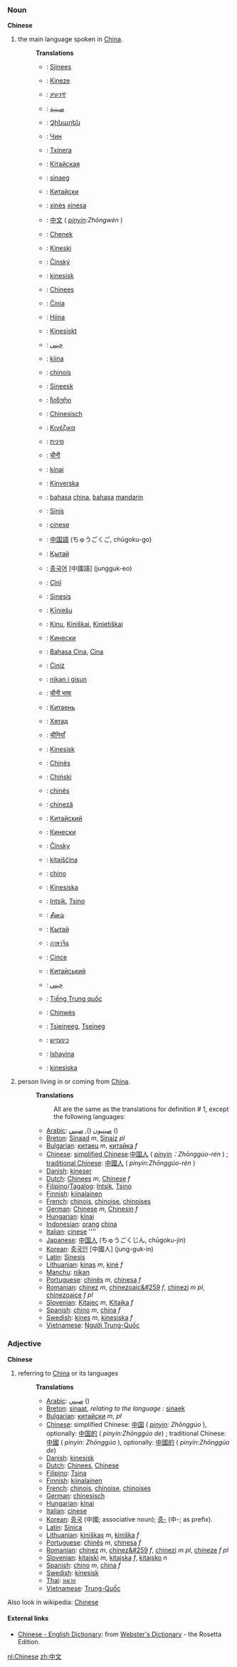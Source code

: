 === Noun ===
'''Chinese'''

#the main language spoken in [[China]].
#:
#:'''Translations'''
#:*{{af}}: [[Sjinees]]
#:*{{sq}}: [[Kineze]]
#:*{{am}}: [[ቻይንኛ]]
#:*{{ar}}: [[صينية]]
#:*{{hy}}: [[Չինարեն]]
#:*{{az}}: [[Чин]]
#:*{{eu}}: [[Txinera]]
#:*{{be}}: [[Кітайская]]
#:*{{br}}: [[sinaeg]] {{m}}
#:*{{bu}}: [[Китайски]]
#:*{{ca}}: [[xinès]] {{m}} [[xinesa]] {{f}}
#:*{{zh}}: [[中文]] ( ''[[pinyin]]:Zhōngwén'' )
#:*{{kw}}: [[Chenek]]
#:*{{hr}}: [[Kineski]]
#:*{{cs}}: [[Čínský]]
#:*{{da}}: [[kinesisk]]
#:*{{nl}}: [[Chinees]] {{n}}
#:*{{eo}}: [[Ĉinia]]
#:*{{et}}: [[Hiina]]
#:*{{fo}}: [[Kinesiskt]]
#:*{{fa}}: [[چينى]]
#:*{{fi}}: [[kiina]]
#:*{{fr}}: [[chinois]] {{m}}
#:*{{fy}}: [[Sineesk]]
#:*{{ka}}: [[ჩინური]]
#:*{{de}}: [[Chinesisch]] {{n}}
#:*{{el}}: [[Κινέζικα]]
#:*{{he}}: [[סינית]]
#:*{{hi}}: [[चीनी]]
#:*{{hu}}: [[kínai]]
#:*{{is}}: [[Kínverska]]
#:*{{id}}: [[bahasa]] [[china]], [[bahasa]] [[mandarin]]
#:*{{ga}}: [[Sínis]]
#:*{{it}}: [[cinese]]
#:*{{ja}}: [[中国語]] (ちゅうごくご, chūgoku-go)
#:*{{kk}}: [[Қытай]]
#:*{{ko}}: [[중국어]] [中國語] (jungguk-eo)
#:*{{ku}}: [[Çînî]]
#:*{{la}}: [[Sinesis]]
#:*{{lv}}: [[Ķīniešu]]
#:*{{lt}}: [[Kinų]], [[Kiniškai]], [[Kinietiškai]]
#:*{{mk}}: [[Кинески]]
#:*{{ms}}: [[Bahasa Cina]], [[Cina]]
#:*{{mt}}: [[Ċiniż]]
#:*{{mnc}}: [[nikan i gisun]]
#:*{{mr}}: [[चीनी भाषा]]
#:*{{mdf}}: [[Китаень]]
#:*{{mn}}: [[Хятад]]
#:*{{ne}}: [[चीनियाँ]]
#:*{{no}}: [[Kinesisk]]
#:*{{oc}}: [[Chinès]]
#:*{{pl}}: [[Chiński]]
#:*{{pt}}: [[chinês]]
#:*{{ro}}: [[chineză]]
#:*{{ru}}: [[Китайский]]
#:*{{sr}}: [[Кинески]]
#:*{{sk}}: [[Čínsky]]
#:*{{sl}}: [[kitajščina]] {{f}}
#:*{{es}}: [[chino]]
#:*{{sw}}: [[Kinesiska]]
#:*{{tl}}: [[Intsík]], [[Tsino]]
#:*{{ta}}: [[சீனம்]]
#:*{{tt}}: [[Кытай]]
#:*{{th}}: [[ภาษาจีน]]
#:*{{tr}}: [[Çince]]
#:*{{uk}}: [[Китайський]]
#:*{{ur}}: [[چيني]]
#:*{{vi}}: [[Tiếng Trung quốc]]
#:*{{wa}}: [[Chinwès]]
#:*{{cy}}: [[Tsieineeg]], [[Tseineg]]
#:*{{yi}}: [[כינעזיש]]
#:*{{zu}}: [[Ishayina]]
#:*{{sv}}: [[kinesiska]]
#:
#person living in or coming from [[China]].
#:
#:'''Translations'''
#:: All are the same as the translations for definition # 1, except the following languages:
#:*[[Arabic]]: [[صينيون]]  (), [[صيني]]  ()
#:*[[Breton]]: [[Sinaad]] ''m'', [[Sinaiz]] ''pl''
#:*[[Bulgarian]]: [[китаец]] ''m'', [[китайка]] ''f''
#:*[[Chinese]]: [[simplified Chinese]]:[[中国人]] ( ''[[pinyin]]：Zhōnggúo-rén'' ) ; [[traditional Chinese]]: [[中國人]]  ( ''pinyin:Zhōnggúo-rén'' )
#:*[[Danish]]: [[kineser]]
#:*[[Dutch]]: [[Chinees]] ''m'', [[Chinese]] ''f''
#:*[[Filipino]]/[[Tagalog]]: [[Intsik]], [[Tsino]]
#:*[[Finnish]]: [[kiinalainen]]
#:*[[French]]: [[chinois]], [[chinoise]], [[chinoises]]
#:*[[German]]: [[Chinese]] ''m'', [[Chinesin]] ''f''
#:*[[Hungarian]]: [[kínai]]
#:*[[Indonesian]]: [[orang]] [[china]]
#:*[[Italian]]: [[cinese]] ''''
#:*[[Japanese]]: [[中国人]] (ちゅうごくじん, chūgoku-jin)
#:*[[Korean]]: [[중국인]] [中國人] (jung-guk-in)
#:*[[Latin]]: [[Sinesis]]
#:*[[Lithuanian]]: [[kinas]] ''m'', [[kinė]] ''f''
#:*[[Manchu]]: [[nikan]]
#:*[[Portuguese]]: [[chinês]] ''m'', [[chinesa]] ''f''
#:*[[Romanian]]: [[chinez]] ''m'', [[chinezoaic&#259]] ''f'', [[chinezi]] ''m pl'', [[chinezoaice]] ''f pl''
#:*[[Slovenian]]: [[Kitajec]] ''m'', [[Kitajka]] ''f''
#:*[[Spanish]]: [[chino]] ''m'', [[china]] ''f''
#:*[[Swedish]]: [[kines]] ''m'', [[kinesiska]] ''f''
#:*[[Vietnamese]]: [[Người Trung-Quốc]]

=== Adjective ===
'''Chinese'''

#referring to [[China]] or its languages
#:
#:'''Translations'''
#:*[[Arabic]]: [[صيني]]  ()
#:*[[Breton]]: [[sinaat]], ''relating to the language :'' [[sinaek]]
#:*[[Bulgarian]]: [[китайски]] ''m'', ''pl''
#:*[[Chinese]]: simplified Chinese: [[中国]] ( ''[[pinyin]]: Zhōnggúo'' ), optionally: [[中国的]] ( ''pinyin:Zhōnggúo de'') ; traditional Chinese: [[中國]] ( ''pinyin: Zhōnggúo'' ), optionally: [[中國的]] ( ''pinyin:Zhōnggúo de'')
#:*[[Danish]]: [[kinesisk]]
#:*[[Dutch]]: [[Chinees]], [[Chinese]]
#:*[[Filipino]]: [[Tsina]]
#:*[[Finnish]]: [[kiinalainen]]
#:*[[French]]: [[chinois]], [[chinoise]], [[chinoises]]
#:*[[German]]: [[chinesisch]]
#:*[[Hungarian]]: [[kínai]]
#:*[[Italian]]: [[cinese]]
#:*[[Korean]]: [[중국]] (中國; associative noun); [[중-]] (中-; as prefix).
#:*[[Latin]]: [[Sinica]]
#:*[[Lithuanian]]: [[kiniškas]] ''m'', [[kiniška]] ''f''
#:*[[Portuguese]]: [[chinês]] ''m'', [[chinesa]] ''f''
#:*[[Romanian]]: [[chinez]] ''m'', [[chinez&#259]] ''f'', [[chinezi]] ''m pl'', [[chineze]] ''f pl''
#:*[[Slovenian]]: [[kitajski]] ''m'', [[kitajska]] ''f'', [[kitajsko]] ''n''
#:*[[Spanish]]: [[chino]] ''m'', [[china]] ''f''
#:*[[Swedish]]: [[kinesisk]]
#:*[[Thai]]: [[หมวย]]
#:*[[Vietnamese]]: [[Trung-Quốc]]

Also look in wikipedia: [[w:Chinese|Chinese]]

==== External links====
*[http://www.websters-online-dictionary.org/definition/Chinese-english/ Chinese - English Dictionary]: from [http://www.websters-online-dictionary.org/ Webster's Dictionary] - the Rosetta Edition.

[[nl:Chinese]]
[[zh:中文]]